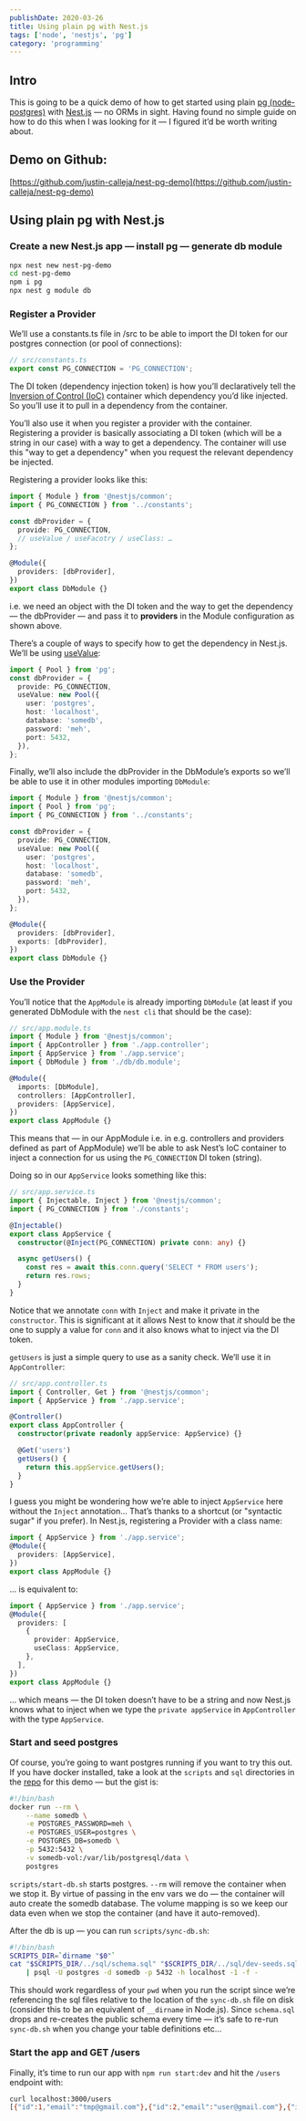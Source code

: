 ```yaml
---
publishDate: 2020-03-26
title: Using plain pg with Nest.js
tags: ['node', 'nestjs', 'pg']
category: 'programming'
---
```


## Intro

This is going to be a quick demo of how to get started using plain [pg (node-postgres)](https://node-postgres.com/) with [Nest.js](https://nestjs.com/) — no ORMs in sight. Having found no simple guide on how to do this when I was looking for it — I figured it’d be worth writing about.

## Demo on Github:

[https://github.com/justin-calleja/nest-pg-demo](https://github.com/justin-calleja/nest-pg-demo)

## Using plain pg with Nest.js

### Create a new Nest.js app — install pg — generate db module

```bash
npx nest new nest-pg-demo
cd nest-pg-demo
npm i pg
npx nest g module db
```

### Register a Provider

We’ll use a constants.ts file in /src to be able to import the DI token for our postgres connection (or pool of connections):

```ts isCopyable
// src/constants.ts
export const PG_CONNECTION = 'PG_CONNECTION';
```

The DI token (dependency injection token) is how you’ll declaratively tell the [Inversion of Control (IoC)](https://en.wikipedia.org/wiki/Inversion_of_control) container which dependency you’d like injected. So you’ll use it to pull in a dependency from the container.

You’ll also use it when you register a provider with the container. Registering a provider is basically associating a DI token (which will be a string in our case) with a way to get a dependency. The container will use this "way to get a dependency" when you request the relevant dependency be injected.

Registering a provider looks like this:

```ts
import { Module } from '@nestjs/common';
import { PG_CONNECTION } from '../constants';

const dbProvider = {
  provide: PG_CONNECTION,
  // useValue / useFacotry / useClass: …
};

@Module({
  providers: [dbProvider],
})
export class DbModule {}
```

i.e. we need an object with the DI token and the way to get the dependency — the dbProvider — and pass it to **providers** in the Module configuration as shown above.

There’s a couple of ways to specify how to get the dependency in Nest.js. We’ll be using [useValue](https://docs.nestjs.com/fundamentals/custom-providers#value-providers-usevalue):

```ts
import { Pool } from 'pg';
const dbProvider = {
  provide: PG_CONNECTION,
  useValue: new Pool({
    user: 'postgres',
    host: 'localhost',
    database: 'somedb',
    password: 'meh',
    port: 5432,
  }),
};
```

Finally, we’ll also include the dbProvider in the DbModule’s exports so we’ll be able to use it in other modules importing `DbModule`:

```ts
import { Module } from '@nestjs/common';
import { Pool } from 'pg';
import { PG_CONNECTION } from '../constants';

const dbProvider = {
  provide: PG_CONNECTION,
  useValue: new Pool({
    user: 'postgres',
    host: 'localhost',
    database: 'somedb',
    password: 'meh',
    port: 5432,
  }),
};

@Module({
  providers: [dbProvider],
  exports: [dbProvider],
})
export class DbModule {}
```

### Use the Provider

You’ll notice that the `AppModule` is already importing `DbModule` (at least if you generated DbModule with the `nest cli` that should be the case):

```ts
// src/app.module.ts
import { Module } from '@nestjs/common';
import { AppController } from './app.controller';
import { AppService } from './app.service';
import { DbModule } from './db/db.module';

@Module({
  imports: [DbModule],
  controllers: [AppController],
  providers: [AppService],
})
export class AppModule {}
```

This means that — in our AppModule i.e. in e.g. controllers and providers defined as part of AppModule) we’ll be able to ask Nest’s IoC container to inject a connection for us using the `PG_CONNECTION` DI token (string).

Doing so in our `AppService` looks something like this:

```ts
// src/app.service.ts
import { Injectable, Inject } from '@nestjs/common';
import { PG_CONNECTION } from './constants';

@Injectable()
export class AppService {
  constructor(@Inject(PG_CONNECTION) private conn: any) {}

  async getUsers() {
    const res = await this.conn.query('SELECT * FROM users');
    return res.rows;
  }
}
```

Notice that we annotate `conn` with `Inject` and make it private in the `constructor`. This is significant at it allows Nest to know that _it_ should be the one to supply a value for `conn` and it also knows what to inject via the DI token.

`getUsers` is just a simple query to use as a sanity check. We’ll use it in `AppController`:

```ts
// src/app.controller.ts
import { Controller, Get } from '@nestjs/common';
import { AppService } from './app.service';

@Controller()
export class AppController {
  constructor(private readonly appService: AppService) {}

  @Get('users')
  getUsers() {
    return this.appService.getUsers();
  }
}
```

I guess you might be wondering how we’re able to inject `AppService` here without the `Inject` annotation… That’s thanks to a shortcut (or "syntactic sugar" if you prefer). In Nest.js, registering a Provider with a class name:

```ts
import { AppService } from './app.service';
@Module({
  providers: [AppService],
})
export class AppModule {}
```

… is equivalent to:

```ts
import { AppService } from './app.service';
@Module({
  providers: [
    {
      provider: AppService,
      useClass: AppService,
    },
  ],
})
export class AppModule {}
```

… which means — the DI token doesn’t have to be a string and now Nest.js knows what to inject when we type the `private appService` in `AppController` with the type `AppService`.

### Start and seed postgres

Of course, you’re going to want postgres running if you want to try this out. If you have docker installed, take a look at the `scripts` and `sql` directories in the [repo](https://github.com/justin-calleja/nest-pg-demo) for this demo — but the gist is:

```bash
#!/bin/bash
docker run --rm \
    --name somedb \
    -e POSTGRES_PASSWORD=meh \
    -e POSTGRES_USER=postgres \
    -e POSTGRES_DB=somedb \
    -p 5432:5432 \
    -v somedb-vol:/var/lib/postgresql/data \
    postgres
```

`scripts/start-db.sh` starts postgres. `--rm` will remove the container when we stop it. By virtue of passing in the env vars we do — the container will auto create the somedb database. The volume mapping is so we keep our data even when we stop the container (and have it auto-removed).

After the db is up — you can run `scripts/sync-db.sh`:

```bash
#!/bin/bash
SCRIPTS_DIR=`dirname "$0"`
cat "$SCRIPTS_DIR/../sql/schema.sql" "$SCRIPTS_DIR/../sql/dev-seeds.sql" \
    | psql -U postgres -d somedb -p 5432 -h localhost -1 -f -
```

This should work regardless of your `pwd` when you run the script since we’re referencing the sql files relative to the location of the `sync-db.sh` file on disk (consider this to be an equivalent of `__dirname` in Node.js). Since `schema.sql` drops and re-creates the public schema every time — it’s safe to re-run `sync-db.sh` when you change your table definitions etc…

### Start the app and GET /users

Finally, it’s time to run our app with `npm run start:dev` and hit the `/users` endpoint with:

```bash
curl localhost:3000/users
[{"id":1,"email":"tmp@gmail.com"},{"id":2,"email":"user@gmail.com"},{"id":3,"email":"anotheruser@gmail.com"}]
```
